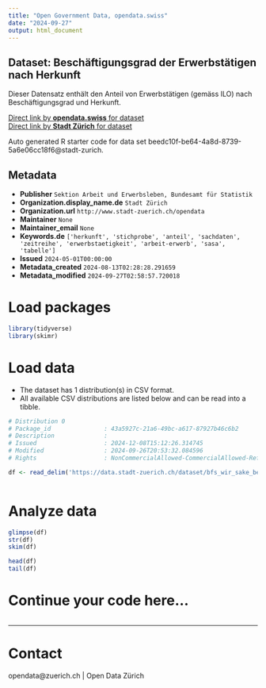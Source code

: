 ```yaml
---
title: "Open Government Data, opendata.swiss"
date: "2024-09-27"
output: html_document
---
```


## Dataset: Beschäftigungsgrad der Erwerbstätigen nach Herkunft

Dieser Datensatz enthält den Anteil von Erwerbstätigen (gemäss ILO)  nach Beschäftigungsgrad und Herkunft.


[Direct link by **opendata.swiss** for dataset](https://opendata.swiss/de/dataset/beschaftigungsgrad-der-erwerbstatigen-nach-herkunft1)<br>
[Direct link by **Stadt Zürich** for dataset](https://data.stadt-zuerich.ch/dataset/bfs_wir_sake_beschgrad_erwtge_herkunft_od5042)

Auto generated R starter code for data set beedc10f-be64-4a8d-8739-5a6e06cc18f6@stadt-zurich.

## Metadata

- **Publisher** `Sektion Arbeit und Erwerbsleben, Bundesamt für Statistik`
- **Organization.display_name.de** `Stadt Zürich`
- **Organization.url** `http://www.stadt-zuerich.ch/opendata`
- **Maintainer** `None`
- **Maintainer_email** `None`
- **Keywords.de** `['herkunft', 'stichprobe', 'anteil', 'sachdaten', 'zeitreihe', 'erwerbstaetigkeit', 'arbeit-erwerb', 'sasa', 'tabelle']`
- **Issued** `2024-05-01T00:00:00`
- **Metadata_created** `2024-08-13T02:28:28.291659`
- **Metadata_modified** `2024-09-27T02:58:57.720018`


# Load packages

```r

library(tidyverse)
library(skimr)

```

# Load data

-   The dataset has 1 distribution(s) in CSV format.
-   All available CSV distributions are listed below and can be read into a tibble.

```r

# Distribution 0
# Package_id               : 43a5927c-21a6-49bc-a617-87927b46c6b2
# Description              : 
# Issued                   : 2024-12-08T15:12:26.314745
# Modified                 : 2024-09-26T20:53:32.084596
# Rights                   : NonCommercialAllowed-CommercialAllowed-ReferenceNotRequired

df <- read_delim('https://data.stadt-zuerich.ch/dataset/bfs_wir_sake_beschgrad_erwtge_herkunft_od5042/download/WIR504OD5042.csv')



```

# Analyze data

```r

glimpse(df)
str(df)
skim(df)

head(df)
tail(df)

```

# Continue your code here...

```r

```

------------------------------------------------------------------------

# Contact

opendata@zuerich.ch | Open Data Zürich
